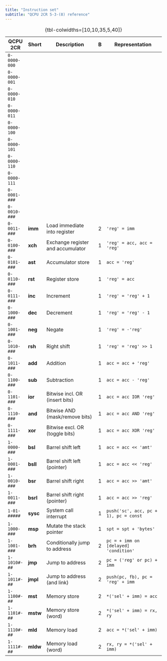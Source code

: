 ```yaml
---
title: "Instruction set"
subtitle: "QCPU 2CR 5-3-(8) reference"
---
```


::: {.column-screen-inset-left}
| QCPU 2CR     | Short    | Description                       | B | Representation                        |
|--------------+----------+-----------------------------------+---+---------------------------------------|
| `0-0000-000` |          |                                   |   |                                       |
| `0-0000-001` |          |                                   |   |                                       |
| `0-0000-010` |          |                                   |   |                                       |
| `0-0000-011` |          |                                   |   |                                       |
| `0-0000-100` |          |                                   |   |                                       |
| `0-0000-101` |          |                                   |   |                                       |
| `0-0000-110` |          |                                   |   |                                       |
| `0-0000-111` |          |                                   |   |                                       |
| `0-0001-###` |          |                                   |   |                                       |
| `0-0010-###` |          |                                   |   |                                       |
| `0-0011-###` | **imm**  | Load immediate into register      | 2 | `'reg' = imm`                         |
| `0-0100-###` | **xch**  | Exchange register and accumulator | 1 | `'reg' = acc, acc = 'reg'`            |
| `0-0101-###` | **ast**  | Accumulator store                 | 1 | `acc = 'reg'`                         |
| `0-0110-###` | **rst**  | Register store                    | 1 | `'reg' = acc`                         |
| `0-0111-###` | **inc**  | Increment                         | 1 | `'reg' = 'reg' + 1`                   |
| `0-1000-###` | **dec**  | Decrement                         | 1 | `'reg' = 'reg' - 1`                   |
| `0-1001-###` | **neg**  | Negate                            | 1 | `'reg' = -'reg'`                      |
| `0-1010-###` | **rsh**  | Right shift                       | 1 | `'reg' = 'reg' >> 1`                  |
| `0-1011-###` | **add**  | Addition                          | 1 | `acc = acc + 'reg'`                   |
| `0-1100-###` | **sub**  | Subtraction                       | 1 | `acc = acc - 'reg'`                   |
| `0-1101-###` | **ior**  | Bitwise incl. OR (insert bits)    | 1 | `acc = acc IOR 'reg'`                 |
| `0-1110-###` | **and**  | Bitwise AND (mask/remove bits)    | 1 | `acc = acc AND 'reg'`                 |
| `0-1111-###` | **xor**  | Bitwise excl. OR (toggle bits)    | 1 | `acc = acc XOR 'reg'`                 |
| `1-0000-###` | **bsl**  | Barrel shift left                 | 1 | `acc = acc << 'amt'`                  |
| `1-0001-###` | **bsll** | Barrel shift left (pointer)       | 1 | `acc = acc << 'reg'`                  |
| `1-0010-###` | **bsr**  | Barrel shift right                | 1 | `acc = acc >> 'amt'`                  |
| `1-0011-###` | **bsrl** | Barrel shift right (pointer)      | 1 | `acc = acc >> 'reg'`                  |
| `1-01-#####` | **sysc** | System call interrupt             | 1 | `push('sc', acc, pc + 1), pc = const` |
| `1-1000-###` | **msp**  | Mutate the stack pointer          | 1 | `spt = spt + 'bytes'`                 |
| `1-1001-###` | **brh**  | Conditionally jump to address     | 2 | `pc = + imm on [delayed] 'condition'` |
| `1-1010#-##` | **jmp**  | Jump to address                   | 2 | `pc = ('reg' or pc) + imm`            |
| `1-1011#-##` | **jmpl** | Jump to address (and link)        | 2 | `push(pc, fb), pc = 'reg' + imm`      |
| `1-1100#-##` | **mst**  | Memory store                      | 2 | `*('sel' + imm) = acc`                |
| `1-1101#-##` | **mstw** | Memory store (word)               | 2 | `*('sel' + imm) = rx, ry`             |
| `1-1110#-##` | **mld**  | Memory load                       | 2 | `acc = *('sel' + imm)`                |
| `1-1111#-##` | **mldw** | Memory load (word)                | 2 | `rx, ry = *('sel' + imm)`             |
: {tbl-colwidths=[10,10,35,5,40]}
:::
